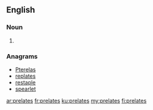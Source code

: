 ==English==

===Noun===
{{head|en|noun plural form}}

# {{plural of|prelate|lang=en}}

===Anagrams===
* [[Pterelas#English|Pterelas]]
* [[replates#English|replates]]
* [[restaple#English|restaple]]
* [[spearlet#English|spearlet]]

[[ar:prelates]]
[[fr:prelates]]
[[ku:prelates]]
[[my:prelates]]
[[fi:prelates]]